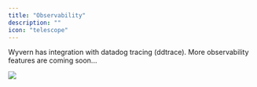 ```yaml
---
title: "Observability"
description: ""
icon: "telescope"
---
```


Wyvern has integration with datadog tracing (ddtrace). More observability features are coming soon...

<Frame>
  <img class="w-56" src="/images/under_construction.png" />
</Frame>
